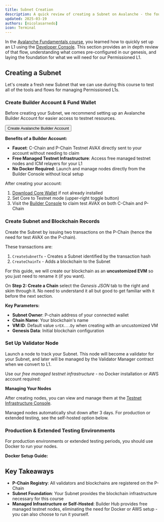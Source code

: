 ```yaml
---
title: Subnet Creation
description: A quick review of creating a Subnet on Avalanche - the foundation for our permissioned L1
updated: 2025-03-19
authors: [nicolasarnedo]
icon: Terminal
---
```



In the [Avalanche Fundamentals course](/academy/avalanche-fundamentals), you learned how to quickly set up an L1 using the [Developer Console](https://build.avax.network/tools/l1-toolbox). This section provides an in depth review of that flow, understanding what comes pre-configured in our genesis, and laying the foundation for what we will need for our Permissioned L1.

## Creating a Subnet

Let's create a fresh new Subnet that we can use during this course to test all of the tools and flows for managing Permissioned L1s.

<Steps>
<Step>

### Create Builder Account & Fund Wallet

Before creating your Subnet, we recommend setting up an Avalanche Builder Account for easier access to testnet resources.

<Button target="_blank" href="/login">Create Avalanche Builder Account</Button>

**Benefits of a Builder Account:**
- **Faucet**: C-Chain and P-Chain Testnet AVAX directly sent to your account without needing to claim
- **Free Managed Testnet Infrastructure**: Access free managed testnet nodes and ICM relayers for your L1
- **No Docker Required**: Launch and manage nodes directly from the Builder Console without local setup

After creating your account:
1. [Download Core Wallet](https://core.app/) if not already installed
2. Set Core to Testnet mode (upper-right toggle button)
3. Visit the [Builder Console](/console) to claim test AVAX on both C-Chain and P-Chain

</Step>
<Step>

### Create Subnet and Blockchain Records

Create the Subnet by issuing two transactions on the P-Chain (hence the need for test AVAX on the P-chain).

These transactions are:
1. `CreateSubnetTx` - Creates a Subnet identified by the transaction hash
2. `CreateChainTx` - Adds a blockchain to the Subnet

For this guide, we will create our blockchain as an **uncustomized EVM** so you just need to rename it (if you want). 

On **Step 2: Create a Chain** select the *Genesis JSON* tab to the right and skim through it. No need to understand it all but good to get familiar with it before the next section.

<ToolboxMdxWrapper walletMode="c-chain">
    <CreateChain />
</ToolboxMdxWrapper>

**Key Parameters:**
- **Subnet Owner**: P-chain address of your connected wallet
- **Chain Name**: Your blockchain's name
- **VM ID**: Default value `srEX...Dy` when creating with an uncustomized VM
- **Genesis Data**: Initial blockchain configuration

</Step>
<Step>

### Set Up Validator Node

Launch a node to track your Subnet. This node will become a validator for your Subnet, and later will be managed by the Validator Manager contract when we convert to L1.

Use our *free managed testnet infrastructure* - no Docker installation or AWS account required:

<ToolboxMdxWrapper walletMode="testnet-mainnet">
    <ManagedTestnetNodes />
</ToolboxMdxWrapper>

**Managing Your Nodes**

After creating nodes, you can view and manage them at the [Testnet Infrastructure Console](/console/testnet-infra/nodes).

<Callout type="warning">
Managed nodes automatically shut down after 3 days. For production or extended testing, see the self-hosted option below.
</Callout>

### Production & Extended Testing Environments

For production environments or extended testing periods, you should use Docker to run your nodes.

**Docker Setup Guide:**

<ToolboxMdxWrapper walletMode="testnet-mainnet">
    <AvalancheGoDockerL1 />
</ToolboxMdxWrapper>

</Step>
</Steps>

## Key Takeaways

- **P-Chain Registry**: All validators and blockchains are registered on the P-Chain
- **Subnet Foundation**: Your Subnet provides the blockchain infrastructure necessary for this course
- **Managed Infrastructure or Self-Hosted**: Builder Hub provides free managed testnet nodes, eliminating the need for Docker or AWS setup - you can also choose to run it yourself.
